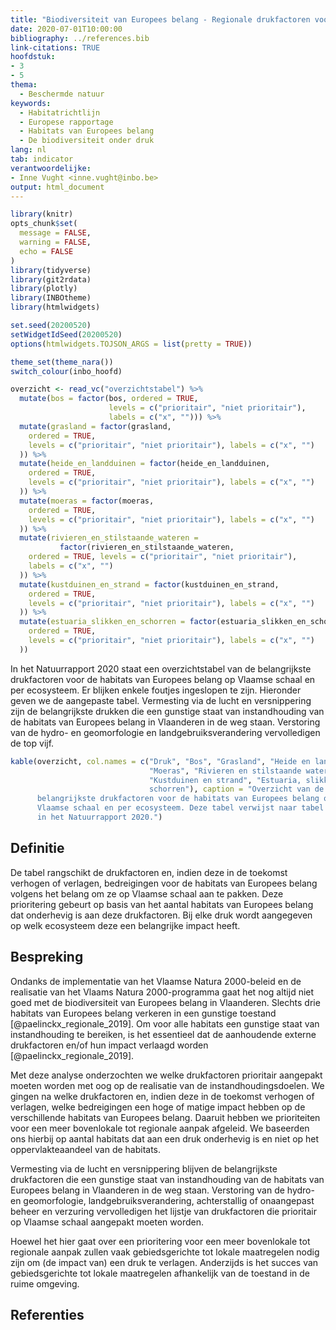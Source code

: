 ```yaml
---
title: "Biodiversiteit van Europees belang - Regionale drukfactoren voor de habitats van Europees belang"
date: 2020-07-01T10:00:00
bibliography: ../references.bib
link-citations: TRUE
hoofdstuk:
- 3
- 5
thema:
  - Beschermde natuur
keywords:
  - Habitatrichtlijn
  - Europese rapportage
  - Habitats van Europees belang
  - De biodiversiteit onder druk
lang: nl
tab: indicator
verantwoordelijke:
- Inne Vught <inne.vught@inbo.be>
output: html_document
---
```


```r
library(knitr)
opts_chunk$set(
  message = FALSE,
  warning = FALSE,
  echo = FALSE
)
library(tidyverse)
library(git2rdata)
library(plotly)
library(INBOtheme)
library(htmlwidgets)

set.seed(20200520)
setWidgetIdSeed(20200520)
options(htmlwidgets.TOJSON_ARGS = list(pretty = TRUE))

theme_set(theme_nara())
switch_colour(inbo_hoofd)
```

```r
overzicht <- read_vc("overzichtstabel") %>%
  mutate(bos = factor(bos, ordered = TRUE,
                      levels = c("prioritair", "niet prioritair"),
                      labels = c("x", ""))) %>%
  mutate(grasland = factor(grasland,
    ordered = TRUE,
    levels = c("prioritair", "niet prioritair"), labels = c("x", "")
  )) %>%
  mutate(heide_en_landduinen = factor(heide_en_landduinen,
    ordered = TRUE,
    levels = c("prioritair", "niet prioritair"), labels = c("x", "")
  )) %>%
  mutate(moeras = factor(moeras,
    ordered = TRUE,
    levels = c("prioritair", "niet prioritair"), labels = c("x", "")
  )) %>%
  mutate(rivieren_en_stilstaande_wateren =
           factor(rivieren_en_stilstaande_wateren,
    ordered = TRUE, levels = c("prioritair", "niet prioritair"),
    labels = c("x", "")
  )) %>%
  mutate(kustduinen_en_strand = factor(kustduinen_en_strand,
    ordered = TRUE,
    levels = c("prioritair", "niet prioritair"), labels = c("x", "")
  )) %>%
  mutate(estuaria_slikken_en_schorren = factor(estuaria_slikken_en_schorren,
    ordered = TRUE,
    levels = c("prioritair", "niet prioritair"), labels = c("x", "")
  ))
```

In het Natuurrapport 2020 staat een overzichtstabel van de belangrijkste drukfactoren voor de habitats van Europees belang op Vlaamse schaal en per ecosysteem.
Er blijken enkele foutjes ingeslopen te zijn.
Hieronder geven we de aangepaste tabel.
Vermesting via de lucht en versnippering zijn de belangrijkste drukken die een gunstige staat van instandhouding van de habitats van Europees belang in Vlaanderen in de weg staan.
Verstoring van de hydro- en geomorfologie en landgebruiksverandering vervolledigen de top vijf.

```r
kable(overzicht, col.names = c("Druk", "Bos", "Grasland", "Heide en landduinen",
                               "Moeras", "Rivieren en stilstaande wateren",
                               "Kustduinen en strand", "Estuaria, slikken en
                               schorren"), caption = "Overzicht van de
      belangrijkste drukfactoren voor de habitats van Europees belang op
      Vlaamse schaal en per ecosysteem. Deze tabel verwijst naar tabel 3
      in het Natuurrapport 2020.")
```

## Definitie

De tabel rangschikt de drukfactoren en, indien deze in de toekomst verhogen of verlagen, bedreigingen voor de habitats van Europees belang volgens het belang om ze op Vlaamse schaal aan te pakken.
Deze prioritering gebeurt op basis van het aantal habitats van Europees belang dat onderhevig is aan deze drukfactoren.
Bij elke druk wordt aangegeven op welk ecosysteem deze een belangrijke impact heeft.

## Bespreking

Ondanks de implementatie van het Vlaamse Natura 2000-beleid en de realisatie van het Vlaams Natura 2000-programma gaat het nog altijd niet goed met de biodiversiteit van Europees belang in Vlaanderen.
Slechts drie habitats van Europees belang verkeren in een gunstige toestand [@paelinckx_regionale_2019].
Om voor alle habitats een gunstige staat van instandhouding te bereiken, is het essentieel dat de aanhoudende externe drukfactoren en/of hun impact verlaagd worden [@paelinckx_regionale_2019].

Met deze analyse onderzochten we welke drukfactoren prioritair aangepakt moeten worden met oog op de realisatie van de instandhoudingsdoelen.
We gingen na welke drukfactoren en, indien deze in de toekomst verhogen of verlagen, welke bedreigingen een hoge of matige impact hebben op de verschillende habitats van Europees belang.
Daaruit hebben we prioriteiten voor een meer bovenlokale tot regionale aanpak afgeleid.
We baseerden ons hierbij op aantal habitats dat aan een druk onderhevig is en niet op het oppervlakteaandeel van de habitats.

Vermesting via de lucht en versnippering blijven de belangrijkste drukfactoren die een gunstige staat van instandhouding van de habitats van Europees belang in Vlaanderen in de weg staan.
Verstoring van de hydro- en geomorfologie, landgebruiksverandering, achterstallig of onaangepast beheer en verzuring vervolledigen het lijstje van drukfactoren die prioritair op Vlaamse schaal aangepakt moeten worden.

Hoewel het hier gaat over een prioritering voor een meer bovenlokale tot regionale aanpak zullen vaak gebiedsgerichte tot lokale maatregelen nodig zijn om (de impact van) een druk te verlagen.
Anderzijds is het succes van gebiedsgerichte tot lokale maatregelen afhankelijk van de toestand in de ruime omgeving.

## Referenties
